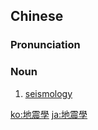 {{also|地震学}}
==Chinese==
{{zh-forms|s=地震学|type=21}}
{{wikipedia|lang=zh}}

===Pronunciation===
{{zh-pron
|m=dìzhènxué
|c=dei6 zan3 hok6
|cat=n
}}

===Noun===
{{zh-noun}}

# [[seismology]]

{{zh-cat|Seismology}}

[[ko:地震學]]
[[ja:地震學]]